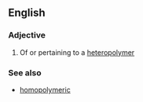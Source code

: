 ==English==

===Adjective===
{{en-adj}}

# Of or pertaining to a [[heteropolymer]]

===See also===
*[[homopolymeric]]